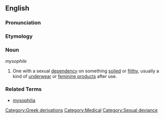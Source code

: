 ==English==

===Pronunciation===
{{substub}}

===Etymology===
{{substub}}

===Noun===
''mysophile''

# One with a sexual [[dependency]] on something [[soil]]ed or [[filth]]y, usually a kind of [[underwear]] or [[feminine products]] after use.

===Related Terms===
* [[mysophilia]]

[[Category:Greek derivations]]
[[Category:Medical]]
[[Category:Sexual deviance]]